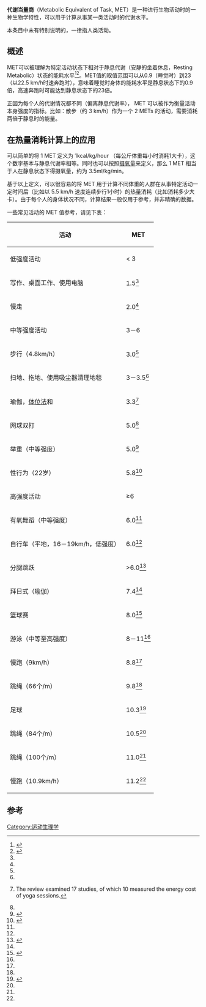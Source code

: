 {{expert|time=2014-04-15T02:17:24+00:00}}
{{refimprove|time=2014-04-15T02:17:24+00:00}}
'''代谢当量商'''（Metabolic Equivalent of Task, MET）是一种进行生物活动时的一种生物学特性，可以用于计算从事某一类活动时的代谢水平。

本条目中未有特别说明的，一律指人类活动。

== 概述 ==

MET可以被理解为特定活动状态下相对于静息代谢（安静的坐着休息，Resting Metabolic）状态的能耗水平<ref>{{harvnb|Ainsworth|Haskell|Leon|Jacobs|1993}}</ref><ref name=Ainsworth2000>{{harvnb|Ainsworth|Haskell|Whitt|Irwin|2000}}</ref>。MET值的取值范围可以从0.9（睡觉时）到23（以22.5 km/h时速奔跑时），意味着睡觉时身体的能耗水平是静息状态下的0.9倍，高速奔跑时可能达到静息状态下的23倍。

正因为每个人的代谢情况都不同（偏离静息代谢率）， MET 可以被作为衡量活动本身强度的指标。比如：散步（约 3 km/h）作为一个 2 METs 的活动，需要消耗两倍于静息时的能量。

== 在热量消耗计算上的应用 ==

可以简单的将 1 MET 定义为 1kcal/kg/hour （每公斤体重每小时消耗1大卡），这个数字基本与静息代谢率相等。同时也可以按照[[摄氧量|摄氧量]]来定义，那么 1 MET 相当于人在静息状态下得摄氧量，约为 3.5ml/kg/min。

基于以上定义，可以很容易的将 MET 用于计算不同体重的人群在从事特定活动一定时间后（比如以 5.5 km/h 速度连续步行1小时）的热量消耗（比如消耗多少大卡）。由于每个人的身体状况不同，计算结果一般仅用于参考，并非精确的数据。

一些常见活动的 MET 值参考，请见下表：

{| class="wikitable" border="1"
|-
! 活动
! MET
|-
! 低强度活动
! < 3
|-
| 写作、桌面工作、使用电脑
| 1.5<ref name="Haskell 2007"/>
|-
| 慢走
| 2.0<ref name="Haskell 2007"/>
|-
! 中等强度活动
! 3－6
|-
| 步行（4.8km/h）
| 3.0<ref name="Haskell 2007"/>
|-
| 扫地、拖地、使用吸尘器清理地毯
| 3－3.5<ref name="Haskell 2007"/>
|-
| 瑜伽，[[體位_(瑜伽)|体位法]]和{{link-en|调息法|pranayama}}
| 3.3<ref name="Larson-Meyer 2016">{{cite journal |last1=Larson-Meyer |first1=D. Enette |title=A Systematic Review of the Energy Cost and Metabolic Intensity of Yoga |journal=Medicine & Science in Sports & Exercise |volume=48 |issue=8 |year=2016 |pages=1558–1569 |issn=0195-9131 |doi=10.1249/MSS.0000000000000922|pmid=27433961 }} The review examined 17 studies, of which 10 measured the energy cost of yoga sessions.</ref>
|-
| 网球双打
| 5.0<ref name="Haskell 2007"/>
|-
| 举重（中等强度）
| 5.0<ref name="Jetté 1990">{{cite journal |last1=Jetté |first1=M. |last2=Sidney |first2=K. |last3=Blümchen |first3=G. |title=Metabolic Equivalents (METS) in Exercise Testing, Exercise Prescription, and Evaluation of Functional Capacity |journal=Clinical Cardiology |date=1990 |volume=13 |issue=8 |pages=555–565 |doi=10.1002/clc.4960130809 |pmid=2204507 |doi-access=free }}</ref>
|-
| 性行为（22岁）
| 5.8<ref name="Frappier">{{harvnb|Frappier|Toupin|Levy|Aubertin-Leheudre|2013}}</ref>
|-
! 高强度活动
! ≥6
|-
| 有氧舞蹈（中等强度）
| 6.0<ref name="Jetté 1990"/>
|-
| 自行车（平地，16－19km/h，低强度）
| 6.0<ref name="Haskell 2007"/>
|-
| 分腿跳跃
| >6.0<ref>{{cite web |title=General Physical Activities Defined by Level of Intensity |url=https://www.cdc.gov/nccdphp/dnpa/physical/pdf/PA_Intensity_table_2_1.pdf |website=cdc.gov |publisher=CDC |access-date=February 7, 2020 |archive-date=2022-04-23 |archive-url=https://web.archive.org/web/20220423191611/http://www.cdc.gov/nccdphp/dnpa/physical/pdf/PA_Intensity_table_2_1.pdf }}</ref>
|-
| 拜日式（瑜伽）
| 7.4<ref name="Larson-Meyer 2016"/> 
|-
| 篮球赛
| 8.0<ref name="Haskell 2007">{{cite journal |author=Haskell, William L. |title=Physical Activity and Public Health |journal=Circulation |volume=116 |issue=9 |year=2007 |pages=1081–1093 |issn=0009-7322 |doi=10.1161/CIRCULATIONAHA.107.185649 |pmid=17671237 |display-authors=etal|doi-access=free }}</ref>
|-
| 游泳（中等至高强度）
| 8－11<ref name="Haskell 2007"/>
|-
| 慢跑（9km/h）
| 8.8<ref name="Jetté 1990"/>
|-
| 跳绳（66个/m）
| 9.8<ref name="Jetté 1990"/>
|-
| 足球
|10.3<ref>{{Cite journal|last=JETTE, SIDNEY, BLUMCHEN|date=1990|title=Metabolic Equivalents (METS) in Exercise Testing, Exercise Prescription, and Evaluation of Functional Capacity|url=https://onlinelibrary.wiley.com/doi/pdf/10.1002/clc.4960130809|journal=Clin Cardiol|volume=13|issue=8|pages=555–565|doi=10.1002/clc.4960130809|pmid=2204507|s2cid=23629878|doi-access=free|access-date=2022-02-21|archive-date=2021-08-25|archive-url=https://web.archive.org/web/20210825203343/https://onlinelibrary.wiley.com/doi/pdf/10.1002/clc.4960130809}}</ref>
|-
| 跳绳（84个/m）
| 10.5<ref name="Jetté 1990"/>
|-
| 跳绳（100个/m）
| 11.0<ref name="Jetté 1990"/>
|-
| 慢跑（10.9km/h）
| 11.2<ref name="Jetté 1990"/>
|}

== 参考 ==
{{reflist}}

[[Category:运动生理学|Category:运动生理学]]